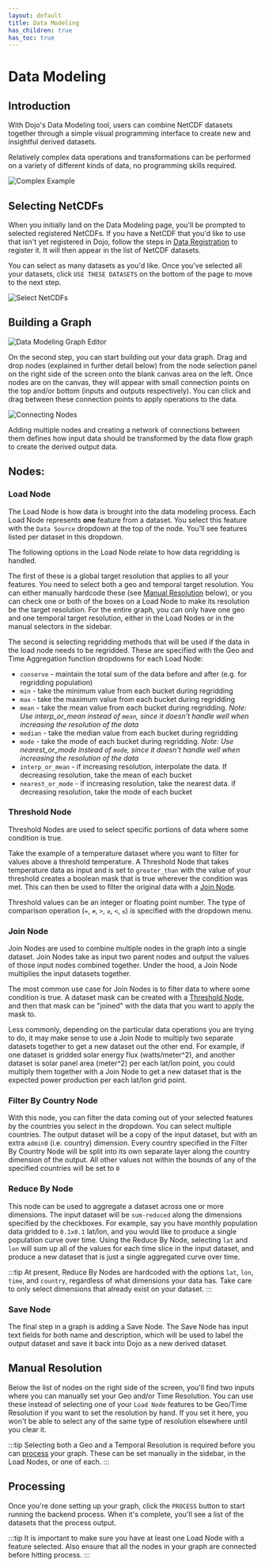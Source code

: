 ```yaml
---
layout: default
title: Data Modeling
has_children: true
has_toc: true
---
```



# Data Modeling

## Introduction

With Dojo's Data Modeling tool, users can combine NetCDF datasets together through a simple visual programming interface to create new and insightful derived datasets.

Relatively complex data operations and transformations can be performed on a variety of different kinds of data, no programming skills required.

![Complex Example](/img/data-modeling-complex-example.png)


## Selecting NetCDFs

When you initially land on the Data Modeling page, you'll be prompted to selected registered NetCDFs. If you have a NetCDF that you'd like to use that isn't yet registered in Dojo, follow the steps in [Data Registration](./data-registration) to register it. It will then appear in the list of NetCDF datasets.

You can select as many datasets as you'd like. Once you've selected all your datasets, click `USE THESE DATASETS` on the bottom of the page to move to the next step.

![Select NetCDFs](/img/data-modeling-select-netcdfs.png)


## Building a Graph

![Data Modeling Graph Editor](/img/data-modeling-empty-canvas.png)


On the second step, you can start building out your data graph. Drag and drop nodes (explained in further detail below) from the node selection panel on the right side of the screen onto the blank canvas area on the left. Once nodes are on the canvas, they will appear with small connection points on the top and/or bottom (inputs and outputs respectively). You can click and drag between these connection points to apply operations to the data.

![Connecting Nodes](/img/data-modeling-connecting-nodes.png)


Adding multiple nodes and creating a network of connections between them defines how input data should be transformed by the data flow graph to create the derived output data.

## Nodes:

<CenteredImage file="data-modeling-node-list.png" width="300px" title="Node List" />


### Load Node

<CenteredImage file="data-modeling-load-node.png" title="Load Node" />

The Load Node is how data is brought into the data modeling process. Each Load Node represents **one** feature from a dataset. You select this feature with the `Data Source` dropdown at the top of the node. You'll see features listed per dataset in this dropdown.

The following options in the Load Node relate to how data regridding is handled.

The first of these is a global target resolution that applies to all your features. You need to select both a geo and temporal target resolution. You can either manually hardcode these (see [Manual Resolution](#manual-resolution) below), or you can check one or both of the boxes on a Load Node to make its resolution be the target resolution. For the entire graph, you can only have one geo and one temporal target resolution, either in the Load Nodes or in the manual selectors in the sidebar.

The second is selecting regridding methods that will be used if the data in the load node needs to be regridded. These are specified with the Geo and Time Aggregation function dropdowns for each Load Node:
- `conserve` - maintain the total sum of the data before and after (e.g. for regridding population)
- `min` - take the minimum value from each bucket during regridding
- `max` - take the maximum value from each bucket during regridding
- `mean` - take the mean value from each bucket during regridding. *Note: Use interp_or_mean instead of `mean`, since it doesn't handle well when increasing the resolution of the data*
- `median` - take the median value from each bucket during regridding
- `mode`  - take the mode of each bucket during regridding. *Note: Use nearest_or_mode instead of `mode`, since it doesn't handle well when increasing the resolution of the data*
- `interp_or_mean`  - if increasing resolution, interpolate the data. If decreasing resolution, take the mean of each bucket
- `nearest_or_mode`  - if increasing resolution, take the nearest data. if decreasing resolution, take the mode of each bucket

### Threshold Node

<CenteredImage file="data-modeling-threshold-node.png" title="Threshold Node" />

Threshold Nodes are used to select specific portions of data where some condition is true.

Take the example of a temperature dataset where you want to filter for values above a threshold temperature. A Threshold Node that takes temperature data as input and is set to `greater_than` with the value of your threshold creates a boolean mask that is true wherever the condition was met. This can then be used to filter the original data with a [Join Node](#join-node).

Threshold values can be an integer or floating point number. The type of comparison operation (`=`, `≠`, `>`, `≥`, `<`, `≤`)  is specified with the dropdown menu.


### Join Node

<CenteredImage file="data-modeling-join-node.png" title="Join Node" />


Join Nodes are used to combine multiple nodes in the graph into a single dataset. Join Nodes take as input two parent nodes and output the values of those input nodes combined together. Under the hood, a Join Node multiplies the input datasets together.

The most common use case for Join Nodes is to filter data to where some condition is true. A dataset mask can be created with a [Threshold Node](#threshold-node), and then that mask can be "joined" with the data that you want to apply the mask to.

Less commonly, depending on the particular data operations you are trying to do, it may make sense to use a Join Node to multiply two separate datasets together to get a new dataset out the other end. For example, if one dataset is gridded solar energy flux (watts/meter^2), and another dataset is solar panel area (meter^2) per each lat/lon point, you could multiply them together with a Join Node to get a new dataset that is the expected power production per each lat/lon grid point.

### Filter By Country Node

<CenteredImage file="data-modeling-filter-by-country-node.png" title="Filer By Country Node" />

With this node, you can filter the data coming out of your selected features by the countries you select in the dropdown. You can select multiple countries. The output dataset will be a copy of the input dataset, but with an extra `admin0` (i.e. country) dimension. Every country specified in the Filter By Country Node will be split into its own separate layer along the country dimension of the output. All other values not within the bounds of any of the specified countries will be set to `0`


### Reduce By Node

<CenteredImage file="data-modeling-reduce-by-node.png" title="Reduce By Node" />


This node can be used to aggregate a dataset across one or more dimensions. The input dataset will be `sum-reduced` along the dimensions specified by the checkboxes. For example, say you have monthly population data gridded to `0.1x0.1` lat/lon, and you would like to produce a single population curve over time. Using the Reduce By Node, selecting `lat` and `lon` will sum up all of the values for each time slice in the input dataset, and produce a new dataset that is just a single aggregated curve over time.

:::tip
At present, Reduce By Nodes are hardcoded with the options `lat`, `lon`, `time`, and `country`, regardless of what dimensions your data has. Take care to only select dimensions that already exist on your dataset.
:::

### Save Node

<CenteredImage file="data-modeling-save-node.png" title="Save Node" />


The final step in a graph is adding a Save Node. The Save Node has input text fields for both name and description, which will be used to label the output dataset and save it back into Dojo as a new derived dataset.

## Manual Resolution

<CenteredImage file="data-modeling-manual-resolution.png" title="Manual Resolution" />


Below the list of nodes on the right side of the screen, you'll find two inputs where you can manually set your Geo and/or Time Resolution. You can use these instead of selecting one of your `Load Node` features to be Geo/Time Resolution if you want to set the resolution by hand. If you set it here, you won't be able to select any of the same type of resolution elsewhere until you clear it.

:::tip
Selecting both a Geo and a Temporal Resolution is required before you can [process](#processing) your graph. These can be set manually in the sidebar, in the Load Nodes, or one of each.
:::

## Processing
Once you're done setting up your graph, click the `PROCESS` button to start running the backend process. When it's complete, you'll see a list of the datasets that the process output. 

:::tip
It is important to make sure you have at least one Load Node with a feature selected. Also ensure that all the nodes in your graph are connected before hitting process.
:::